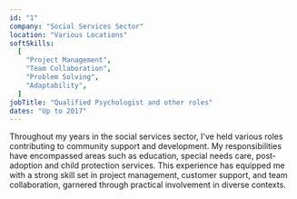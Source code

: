 ```yaml
---
id: "1"
company: "Social Services Sector"
location: "Various Locations"
softSkills:
  [
    "Project Management",
    "Team Collaboration",
    "Problem Solving",
    "Adaptability",
  ]
jobTitle: "Qualified Psychologist and other roles"
dates: "Up to 2017"
---
```


Throughout my years in the social services sector, I've held various roles contributing to community support and development. My responsibilities have encompassed areas such as education, special needs care, post-adoption and child protection services. This experience has equipped me with a strong skill set in project management, customer support, and team collaboration, garnered through practical involvement in diverse contexts.
